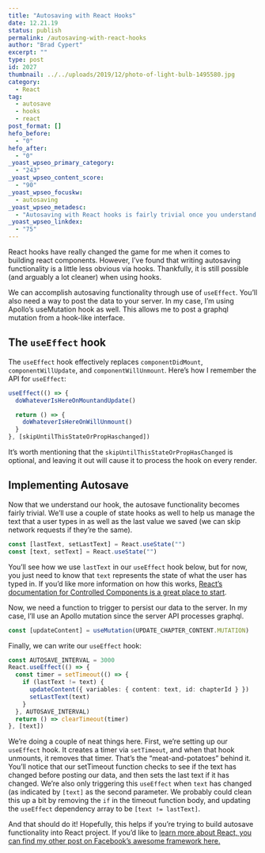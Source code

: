 ```yaml
---
title: "Autosaving with React Hooks"
date: 12.21.19
status: publish
permalink: /autosaving-with-react-hooks
author: "Brad Cypert"
excerpt: ""
type: post
id: 2027
thumbnail: ../../uploads/2019/12/photo-of-light-bulb-1495580.jpg
category:
  - React
tag:
  - autosave
  - hooks
  - react
post_format: []
hefo_before:
  - "0"
hefo_after:
  - "0"
_yoast_wpseo_primary_category:
  - "243"
_yoast_wpseo_content_score:
  - "90"
_yoast_wpseo_focuskw:
  - autosaving
_yoast_wpseo_metadesc:
  - "Autosaving with React hooks is fairly trivial once you understand React's useEffect hook. Autosaving can be accomplished with useEffect and useState."
_yoast_wpseo_linkdex:
  - "75"
---
```


React hooks have really changed the game for me when it comes to building react components. However, I’ve found that writing autosaving functionality is a little less obvious via hooks. Thankfully, it is still possible (and arguably a lot cleaner) when using hooks.

We can accomplish autosaving functionality through use of `useEffect`. You’ll also need a way to post the data to your server. In my case, I’m using Apollo’s useMutation hook as well. This allows me to post a graphql mutation from a hook-like interface.

## The `useEffect` hook

The `useEffect` hook effectively replaces `componentDidMount`, `componentWillUpdate`, and `componentWillUnmount`. Here’s how I remember the API for `useEffect`:

```typescript
useEffect(() => {
  doWhateverIsHereOnMountandUpdate()

  return () => {
    doWhateverIsHereOnWillUnmount()
  }
}, [skipUntilThisStateOrPropHaschanged])
```

It’s worth mentioning that the `skipUntilThisStateOrPropHasChanged` is optional, and leaving it out will cause it to process the hook on every render.

## Implementing Autosave

Now that we understand our hook, the autosave functionality becomes fairly trivial. We’ll use a couple of state hooks as well to help us manage the text that a user types in as well as the last value we saved (we can skip network requests if they’re the same).

```typescript
const [lastText, setLastText] = React.useState("")
const [text, setText] = React.useState("")
```

You’ll see how we use `lastText` in our `useEffect` hook below, but for now, you just need to know that `text` represents the state of what the user has typed in. If you’d like more information on how this works, [React’s documentation for Controlled Components is a great place to start](https://reactjs.org/docs/forms.html#controlled-components).

Now, we need a function to trigger to persist our data to the server. In my case, I’ll use an Apollo mutation since the server API processes graphql.

```typescript
const [updateContent] = useMutation(UPDATE_CHAPTER_CONTENT.MUTATION)
```

Finally, we can write our `useEffect` hook:

```typescript
const AUTOSAVE_INTERVAL = 3000
React.useEffect(() => {
  const timer = setTimeout(() => {
    if (lastText != text) {
      updateContent({ variables: { content: text, id: chapterId } })
      setLastText(text)
    }
  }, AUTOSAVE_INTERVAL)
  return () => clearTimeout(timer)
}, [text])
```

We’re doing a couple of neat things here. First, we’re setting up our `useEffect` hook. It creates a timer via `setTimeout`, and when that hook unmounts, it removes that timer. That’s the “meat-and-potatoes” behind it. You’ll notice that our setTimeout function checks to see if the text has changed before posting our data, and then sets the last text if it has changed.
We’re also only triggering this `useEffect` when `text` has changed (as indicated by `[text]` as the second parameter. We probably could clean this up a bit by removing the `if` in the timeout function body, and updating the `useEffect` dependency array to be `[text != lastText]`.

And that should do it! Hopefully, this helps if you’re trying to build autosave functionality into React project.
If you’d like to [learn more about React, you can find my other post on Facebook’s awesome framework here.](https://www.bradcypert.com/tag/react/)
